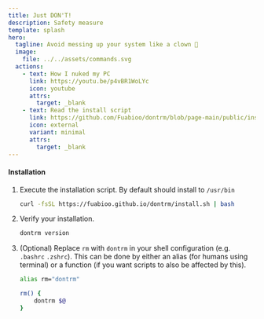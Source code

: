 ```yaml
---
title: Just DON'T!
description: Safety measure
template: splash
hero:
  tagline: Avoid messing up your system like a clown 🤡
  image:
    file: ../../assets/commands.svg
  actions:
    - text: How I nuked my PC
      link: https://youtu.be/p4vBR1WoLYc
      icon: youtube
      attrs:
        target: _blank
    - text: Read the install script
      link: https://github.com/Fuabioo/dontrm/blob/page-main/public/install.sh
      icon: external
      variant: minimal
      attrs:
        target: _blank
---
```



#### Installation

<Steps>

1. Execute the installation script. By default should install to `/usr/bin`

   ```sh
   curl -fsSL https://fuabioo.github.io/dontrm/install.sh | bash
   ```

2. Verify your installation.

   ```sh
   dontrm version
   ```

3. (Optional) Replace `rm` with `dontrm` in your shell configuration (e.g. `.bashrc` `.zshrc`).
  This can be done by either an alias (for humans using terminal)
  or a function (if you want scripts to also be affected by this).

   ```sh
   alias rm="dontrm"
   ```

   ```sh
   rm() {
       dontrm $@
   }
   ```

</Steps>
